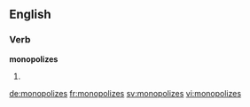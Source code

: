 ==English==

===Verb===
'''monopolizes'''

# {{en-third-person singular of|monopolize}}

[[de:monopolizes]]
[[fr:monopolizes]]
[[sv:monopolizes]]
[[vi:monopolizes]]